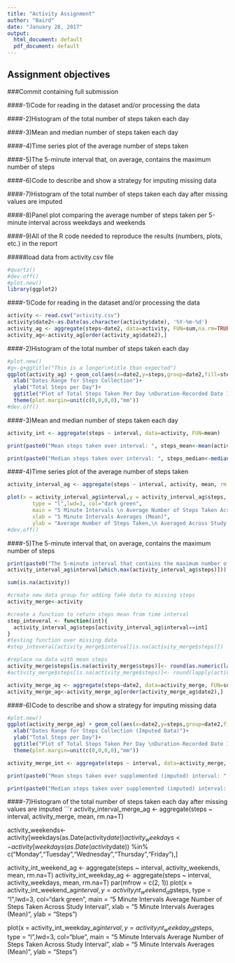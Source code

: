 ```yaml
---
title: "Activity Assignment"
author: "Baird"
date: "January 28, 2017"
output:
  html_document: default
  pdf_document: default
---
```

## Assignment objectives
###Commit containing full submission

####-1)Code for reading in the dataset and/or processing the data

####-2)Histogram of the total number of steps taken each day

####-3)Mean and median number of steps taken each day

####-4)Time series plot of the average number of steps taken

####-5)The 5-minute interval that, on average, contains the maximum number of steps

####-6)Code to describe and show a strategy for imputing missing data

####-7)Histogram of the total number of steps taken each day after missing values are imputed

####-8)Panel plot comparing the average number of steps taken per 5-minute interval across weekdays and weekends

####-9)All of the R code needed to reproduce the results (numbers, plots, etc.) in the report

#####load data from activity.csv file

```r
#quartz()
#dev.off()
#plot.new()
library(ggplot2)
```
####-1)Code for reading in the dataset and/or processing the data
```r
activity <- read.csv("activity.csv")
activity$date2<-as.Date(as.character(activity$date), '%Y-%m-%d')
activity_ag <- aggregate(steps~date2, data=activity, FUN=sum,na.rm=TRUE)
activity_ag<-activity_ag[order(activity_ag$date2),]
```
####-2)Histogram of the total number of steps taken each day
```r
#plot.new()
#g<-g+ggtitle("This is a longer\ntitle than expected")
ggplot(activity_ag) + geom_col(aes(x=date2,y=steps,group=date2,fill=steps)) +
  xlab("Dates Range for Steps Collection")+
  ylab("Total Steps per Day")+
  ggtitle("Plot of Total Steps Taken Per Day \nDuration-Recorded Date Interval")+
  theme(plot.margin=unit(c(0,0,0,0),"mm"))
#dev.off()
```
####-3)Mean and median number of steps taken each day
```r
activity_int <- aggregate(steps ~ interval, data=activity, FUN=mean)

print(paste0("Mean steps taken over interval: ", steps_mean<-mean(activity_ag$steps)))

print(paste0("Median steps taken over interval: ", steps_median<-median(activity_ag$steps)))
```
####-4)Time series plot of the average number of steps taken
```r
activity_interval_ag <- aggregate(steps ~ interval, activity, mean, rm.na=T)

plot(x = activity_interval_ag$interval,y = activity_interval_ag$steps,
        type = "l",lwd=3, col="dark green",
        main = "5 Minute Intervals \n Average Number of Steps Taken Across Study Interval",
        xlab = "5 Minute Intervals Averages (Mean)",
        ylab = "Average Number of Steps Taken,\n Averaged Across Study Interval")
#dev.off()
```
####-5)The 5-minute interval that, on average, contains the maximum number of steps
```r
print(paste0("The 5-minute interval that contains the maximum number of steps: ",
activity_interval_ag$interval[which.max(activity_interval_ag$steps)]))

sum(is.na(activity))

#create new data group for adding fake data to missing steps
activity_merge<-activity

#create a function to return steps mean from time interval
step_inteveral <- function(int){
  activity_interval_ag$steps[activity_interval_ag$interval==int]
}
#testing function over missing data
#step_inteveral(activity_merge$interval[is.na(activity_merge$steps)])

#replace na data with mean steps
activity_merge$steps[is.na(activity_merge$steps)]<- round(as.numeric(lapply(activity_merge$interval[is.na(activity_merge$steps)],step_inteveral), digits = 0))
#activity_merge$steps[is.na(activity_merge$steps)]<- round(lapply(activity_merge$interval[is.na(activity_merge$steps)],step_inteveral), digits = 0)

activity_merge_ag <- aggregate(steps~date2, data=activity_merge, FUN=sum,na.rm=TRUE)
activity_merge_ag<-activity_merge_ag[order(activity_merge_ag$date2),]
```
####-6)Code to describe and show a strategy for imputing missing data
```r
#plot.new()
ggplot(activity_merge_ag) + geom_col(aes(x=date2,y=steps,group=date2,fill=steps)) +
  xlab("Dates Range for Steps Collection (Imputed Data)")+
  ylab("Total Steps per Day")+
  ggtitle("Plot of Total Steps Taken Per Day \nDuration-Recorded Date Interval")+
  theme(plot.margin=unit(c(0,0,0,0),"mm"))

activity_merge_int <- aggregate(steps ~ interval, data=activity_merge, FUN=mean)

print(paste0("Mean steps taken over supplemented (imputed) interval: ", steps_merge_mean<-mean(activity_merge_ag$steps)))

print(paste0("Median steps taken over supplemented (imputed) interval: ", steps_merge_median<-median(activity_merge_ag$steps)))
```
####-7)Histogram of the total number of steps taken each day after missing values are imputed
```r
activity_interval_merge_ag <- aggregate(steps ~ interval, activity_merge, mean, rm.na=T)

activity_weekends<-activity[weekdays(as.Date(activity$date)) %in% c("Saturday", "Sunday"),]
activity_weekdays<-activity[weekdays(as.Date(activity$date)) %in% c("Monday","Tuesday","Wednesday","Thursday","Friday"),]

activity_int_weekend_ag <- aggregate(steps ~ interval, activity_weekends, mean, rm.na=T)
activity_int_weekday_ag <- aggregate(steps ~ interval, activity_weekdays, mean, rm.na=T)
par(mfrow = c(2, 1))
plot(x = activity_int_weekend_ag$interval,y = activity_int_weekend_ag$steps,
        type = "l",lwd=3, col="dark green",
        main = "5 Minute Intervals \n Average Number of Steps Taken Across Study Interval\nWeekends",
        xlab = "5 Minute Intervals Averages (Mean)",
        ylab = "Steps")

plot(x = activity_int_weekday_ag$interval,y = activity_int_weekday_ag$steps,
        type = "l",lwd=3, col="blue",
        main = "5 Minute Intervals \n Average Number of Steps Taken Across Study Interval\nWeekdays",
        xlab = "5 Minute Intervals Averages (Mean)",
        ylab = "Steps")
